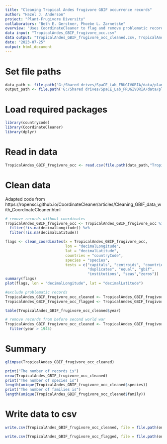 ```yaml
---
title: "Cleaning Tropical Andes frugivore GBIF occurrence records"
author: "Hazel J. Anderson"
project: "Plant-Frugivore Diversity"
collaborators: "Beth E. Gerstner, Phoebe L. Zarnetske"
overview: "Uses CoordinateCleaner to flag and remove problematic records from GBIF frugivore occurrence records."
data input: "TropicalAndes_GBIF_frugivore_occ.csv"
data output: "TropicalAndes_GBIF_frugivore_occ_cleaned.csv, TropicalAndes_GBIF_frugivore_occ_flagged.csv"
date: "2023-07-25"
output: html_document
---
```


# Set file paths
```r
data_path <- file.path('G:/Shared drives/SpaCE_Lab_FRUGIVORIA/data/plants/L0')
output_path <- file.path('G:/Shared drives/SpaCE_Lab_FRUGIVORIA/data/plants/L1')
```

# Load required packages
```r
library(countrycode)
library(CoordinateCleaner)
library(dplyr)
```

# Read in data
```r
TropicalAndes_GBIF_frugivore_occ <- read.csv(file.path(data_path,"TropicalAndes_GBIF_frugivore_occ.csv"))
```

# Clean data
Adapted code from https://ropensci.github.io/CoordinateCleaner/articles/Cleaning_GBIF_data_with_CoordinateCleaner.html 

```r
# remove records without coordinates
TropicalAndes_GBIF_frugivore_occ <- TropicalAndes_GBIF_frugivore_occ %>%
  filter(!is.na(decimalLongitude)) %>%
  filter(!is.na(decimalLatitude))
```

```r
flags <- clean_coordinates(x = TropicalAndes_GBIF_frugivore_occ,
                           lon = "decimalLongitude",
                           lat = "decimalLatitude",
                           countries = "countryCode",
                           species = "species",
                           tests = c("capitals", "centroids", "countries",
                                     "duplicates", "equal", "gbif",
                                     "institutions", "seas","zeros"))
summary(flags)
plot(flags, lon = "decimalLongitude", lat = "decimalLatitude")
```

```r
#exclude problematic records
TropicalAndes_GBIF_frugivore_occ_cleaned <- TropicalAndes_GBIF_frugivore_occ[flags$summary,]
TropicalAndes_GBIF_frugivore_occ_flagged <- TropicalAndes_GBIF_frugivore_occ[!flags$summary,]
```

```r
table(TropicalAndes_GBIF_frugivore_occ_cleaned$year)
```

```r
# remove records from before second world war
TropicalAndes_GBIF_frugivore_occ_cleaned <- TropicalAndes_GBIF_frugivore_occ_cleaned %>%
  filter(year > 1945) 
```

# Summary
```r
glimpse(TropicalAndes_GBIF_frugivore_occ_cleaned)
```

```r
print("The number of records is")
nrow(TropicalAndes_GBIF_frugivore_occ_cleaned)
print("The number of species is")
length(unique(TropicalAndes_GBIF_frugivore_occ_cleaned$species))
print("The number of families is")
length(unique(TropicalAndes_GBIF_frugivore_occ_cleaned$family))
```

# Write data to csv
```r
write.csv(TropicalAndes_GBIF_frugivore_occ_cleaned, file = file.path(output_path,"TropicalAndes_GBIF_frugivore_occ_cleaned.csv"))

write.csv(TropicalAndes_GBIF_frugivore_occ_flagged, file = file.path(output_path,"TropicalAndes_GBIF_frugivore_occ_flagged.csv"))
```